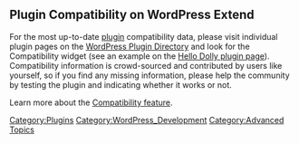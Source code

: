 {{Languages|
{{en|Plugins/Plugin Compatibility}}
{{es|Plugins/Compatibilidades de Plugins}}
{{ja|プラグイン/Plugin Compatibility}}
}}
== Plugin Compatibility on WordPress Extend ==
For the most up-to-date [[Plugins|plugin]] compatibility data, please visit individual plugin pages on the [http://wordpress.org/extend/plugins/ WordPress Plugin Directory] and look for the Compatibility widget (see an example on the [http://wordpress.org/extend/plugins/hello-dolly/ Hello Dolly plugin page]). Compatibility information is crowd-sourced and contributed by users like yourself, so if you find any missing information, please help the community by testing the plugin and indicating whether it works or not.

Learn more about the [http://wordpress.org/development/2009/10/plugin-compatibility-beta/ Compatibility feature].


[[Category:Plugins]]
[[Category:WordPress_Development]]
[[Category:Advanced Topics]]